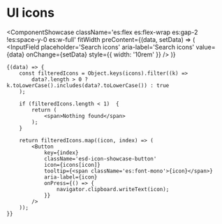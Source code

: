 # UI icons


<ComponentShowcase
	className='es:flex es:flex-wrap es:gap-2 !es:space-y-0 es:w-full'
	fitWidth
	preContent={(data, setData) => (
		<InputField
			placeholder='Search icons'
			aria-label='Search icons'
			value={data}
			onChange={setData}
			style={{ width: '10rem' }}
		/>
	)}
>
	{(data) => {
		const filteredIcons = Object.keys(icons).filter((k) =>
			data?.length > 0 ? k.toLowerCase().includes(data?.toLowerCase()) : true
		);

		if (filteredIcons.length < 1)  {
			return (
				<span>Nothing found</span>
			);
		}

		return filteredIcons.map((icon, index) => (
			<Button
				key={index}
				className='esd-icon-showcase-button'
				icon={icons[icon]}
				tooltip={<span className='es:font-mono'>{icon}</span>}
				aria-label={icon}
				onPress={() => {
					navigator.clipboard.writeText(icon);
				}}
			/>
		));
	}}
</ComponentShowcase>
